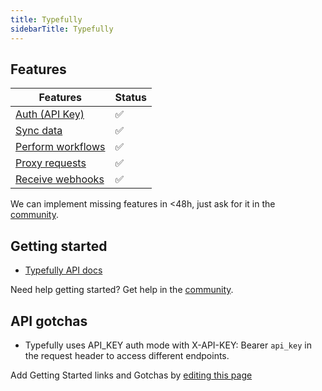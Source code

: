 ```yaml
---
title: Typefully
sidebarTitle: Typefully
---
```



<Overview />


## Features

| Features | Status |
| - | - |
| [Auth (API Key)](/guides/getting-started/authorize-an-api-from-your-app) | ✅ |
| [Sync data](/guides/getting-started/read-from-an-api) | ✅ |
| [Perform workflows](/guides/getting-started/write-to-an-api) | ✅ |
| [Proxy requests](/guides/proxy-requests-to-an-api) | ✅ |
| [Receive webhooks](/guides/receive-webhooks-from-an-api) | ✅ |

<Tip>We can implement missing features in &lt;48h, just ask for it in the [community](https://nango.dev/slack).</Tip>

## Getting started

-   [Typefully API docs](https://support.typefully.com/en/articles/8718287-typefully-api)

<Tip>Need help getting started? Get help in the [community](https://nango.dev/slack).</Tip>

## API gotchas

- Typefully uses API_KEY auth mode with X-API-KEY: Bearer `api_key` in the request header to access different endpoints.

<Note>Add Getting Started links and Gotchas by [editing this page](https://github.com/nangohq/nango/tree/master/docs-v2/integrations/all/typefully.mdx)</Note>